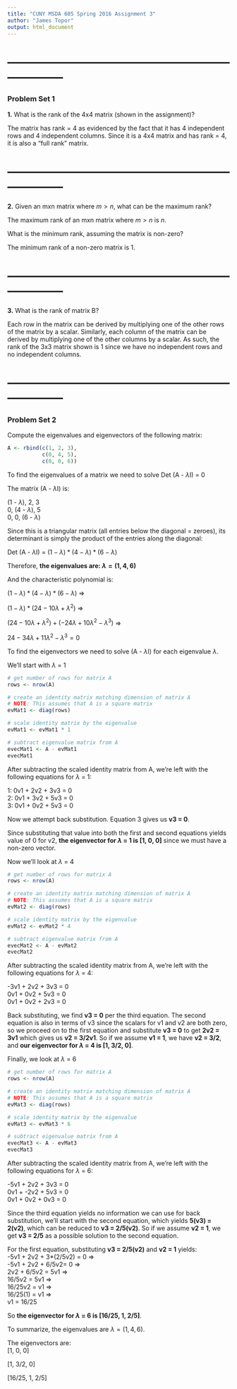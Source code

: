 ```yaml
---
title: "CUNY MSDA 605 Spring 2016 Assignment 3"
author: "James Topor"
output: html_document
---
```


# --------------------------------------------------------------------
### Problem Set 1  

__1.__ What is the rank of the 4x4 matrix (shown in the assignment)?

The matrix has rank = 4 as evidenced by the fact that it has 4 independent rows and 4 independent columns. Since it is a 4x4 matrix and has rank = 4, it is also a "full rank" matrix.

# --------------------------------------------------------------------
__2.__ Given an mxn matrix where $m > n$, what can be the maximum rank?

The maximum rank of an mxn matrix where $m > n$ is $n$.

What is the minimum rank, assuming the matrix is non-zero?

The minimum rank of a non-zero matrix is 1.

# --------------------------------------------------------------------
__3.__ What is the rank of matrix B?

Each row in the matrix can be derived by multiplying one of the other rows of the matrix by a scalar. Similarly, each column of the matrix can be derived by multiplying one of the other columns by a scalar. As such, the rank of the 3x3 matrix shown is 1 since we have no independent rows and no independent columns.

# --------------------------------------------------------------------
### Problem Set 2  

Compute the eigenvalues and eigenvectors of the following matrix:
```r
A <- rbind(c(1, 2, 3), 
           c(0, 4, 5), 
           c(0, 0, 6))
```

To find the eigenvalues of a matrix we need to solve Det (A -  $\lambda$I) = 0

The matrix (A - $\lambda$I) is:

(1 - $\lambda$), 2, 3  
0, (4 - $\lambda$), 5  
0,  0, (6 - $\lambda$)  

Since this is a triangular matrix (all entries below the diagonal = zeroes), its determinant is simply the product of the entries along the diagonal:

Det (A -  $\lambda$I) =  $(1-\lambda) * (4-\lambda) * (6-\lambda)$  
  
Therefore, __the eigenvalues are:  $\lambda = (1, 4, 6)$__  

And the characteristic polynomial is:  

$(1-\lambda) * (4-\lambda) * (6-\lambda)$ =>

$(1-\lambda) * (24 - 10\lambda + \lambda^2)$ => 

$(24 - 10\lambda + \lambda^2) + (-24\lambda + 10\lambda^2 - \lambda^3)$ =>

$24 - 34\lambda + 11\lambda^2 - \lambda^3 = 0$


To find the eigenvectors we need to solve (A - $\lambda$I) for each eigenvalue $\lambda$.

We'll start with $\lambda$ = 1
```r
# get number of rows for matrix A
rows <- nrow(A)

# create an identity matrix matching dimension of matrix A
# NOTE: This assumes that A is a square matrix
evMat1 <- diag(rows)

# scale identity matrix by the eigenvalue
evMat1 <- evMat1 * 1

# subtract eigenvalue matrix from A
evecMat1 <- A - evMat1
evecMat1
```

After subtracting the scaled identity matrix from A, we're left with the following equations for $\lambda$ = 1:

1: 0v1 + 2v2 + 3v3 = 0  
2: 0v1 + 3v2 + 5v3 = 0  
3: 0v1 + 0v2 + 5v3 = 0  

Now we attempt back substitution. Equation 3 gives us __v3 = 0__. 

Since substituting that value into both the first and second equations yields value of 0 for v2, __the eigenvector for $\lambda$ = 1 is [1, 0, 0]__ since we must have a non-zero vector. 



Now we'll look at $\lambda$ = 4
```r
# get number of rows for matrix A
rows <- nrow(A)

# create an identity matrix matching dimension of matrix A
# NOTE: This assumes that A is a square matrix
evMat2 <- diag(rows)

# scale identity matrix by the eigenvalue
evMat2 <- evMat2 * 4

# subtract eigenvalue matrix from A
evecMat2 <- A - evMat2
evecMat2
```

After subtracting the scaled identity matrix from A, we're left with the following equations for $\lambda$ = 4:

-3v1 + 2v2 + 3v3 = 0  
 0v1 + 0v2 + 5v3 = 0  
 0v1 + 0v2 + 2v3 = 0  

Back substituting, we find __v3 = 0__ per the third equation. The second equation is also in terms of v3 since the scalars for v1 and v2 are both zero, so we proceed on to the first equation and substitute __v3 = 0__ to get __2v2 = 3v1__ which gives us __v2 = 3/2v1__. So if we assume __v1 = 1__, we have __v2 = 3/2__, and __our eigenvector for $\lambda$ = 4 is [1, 3/2, 0]__.


Finally, we look at $\lambda$ = 6
```r
# get number of rows for matrix A
rows <- nrow(A)

# create an identity matrix matching dimension of matrix A
# NOTE: This assumes that A is a square matrix
evMat3 <- diag(rows)

# scale identity matrix by the eigenvalue
evMat3 <- evMat3 * 6

# subtract eigenvalue matrix from A
evecMat3 <- A - evMat3
evecMat3
```

After subtracting the scaled identity matrix from A, we're left with the following equations for $\lambda$ = 6:

-5v1 + 2v2 + 3v3 = 0  
 0v1 + -2v2 + 5v3 = 0  
 0v1 + 0v2 + 0v3 = 0  

Since the third equation yields no information we can use for back substitution, we'll start with the second equation, which yields __5(v3) = 2(v2)__, which can be reduced to __v3 = 2/5(v2)__. So if we assume __v2 = 1__, we get __v3 = 2/5__ as a possible solution to the second equation.


For the first equation, substituting __v3 = 2/5(v2)__ and __v2 = 1__ yields:  
-5v1 + 2v2 + 3*(2/5v2) = 0 =>  
-5v1 + 2v2 + 6/5v2= 0 =>  
2v2 + 6/5v2 = 5v1 =>  
16/5v2 = 5v1 =>  
16/25v2 = v1 =>  
16/25(1) = v1 =>  
v1 = 16/25


So __the eigenvector for $\lambda$ = 6 is [16/25, 1, 2/5]__.


To summarize, the eigenvalues are $\lambda = (1, 4, 6)$.  

The eigenvectors are:  
[1, 0, 0]  

[1, 3/2, 0]  

[16/25, 1, 2/5]
